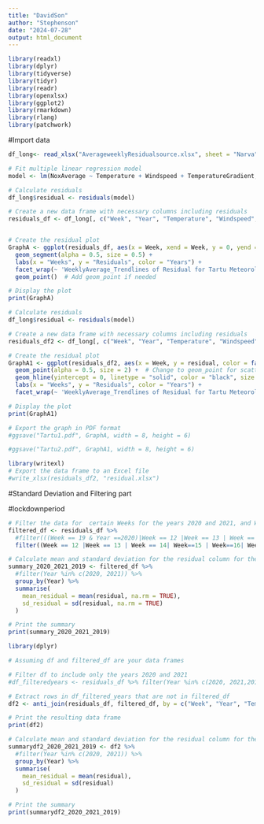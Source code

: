 ```yaml
---
title: "DavidSon"
author: "Stephenson"
date: "2024-07-28"
output: html_document
---
```


```r
library(readxl)
library(dplyr)
library(tidyverse)
library(tidyr)
library(readr)
library(openxlsx)
library(ggplot2)
library(rmarkdown)
library(rlang)
library(patchwork)
```


#Import data

```r
df_long<- read_xlsx("AverageweeklyResidualsource.xlsx", sheet = "Narva")

```



```r
# Fit multiple linear regression model
model <- lm(NoxAverage ~ Temperature + Windspeed + TemperatureGradient, data = df_long)


```


```r
# Calculate residuals 
df_long$residual <- residuals(model)

# Create a new data frame with necessary columns including residuals
residuals_df <- df_long[, c("Week", "Year", "Temperature", "Windspeed","TemperatureGradient", "residual")]


# Create the residual plot
GraphA <- ggplot(residuals_df, aes(x = Week, xend = Week, y = 0, yend = residual, color = factor(Year))) +
  geom_segment(alpha = 0.5, size = 0.5) +
  labs(x = "Weeks", y = "Residuals", color = "Years") +
  facet_wrap(~ 'WeeklyAverage_Trendlines of Residual for Tartu Meteorological Variables (2019_2021)', scales = "free_y") +
  geom_point()  # Add geom_point if needed

# Display the plot
print(GraphA)

```



```r
# Calculate residuals 
df_long$residual <- residuals(model)

# Create a new data frame with necessary columns including residuals
residuals_df2 <- df_long[, c("Week", "Year", "Temperature", "Windspeed","TemperatureGradient", "residual")]

# Create the residual plot
GraphA1 <- ggplot(residuals_df2, aes(x = Week, y = residual, color = factor(Year))) +
  geom_point(alpha = 0.5, size = 2) +  # Change to geom_point for scatter dots
  geom_hline(yintercept = 0, linetype = "solid", color = "black", size = 0.7) + # Add horizontal line at y = 0
  labs(x = "Weeks", y = "Residuals", color = "Years") +
  facet_wrap(~ 'WeeklyAverage_Trendlines of Residual for Tartu Meteorological Variables (2018_2021)', scales = "free_y")

# Display the plot
print(GraphA1)

```



```r
# Export the graph in PDF format
#ggsave("Tartu1.pdf", GraphA, width = 8, height = 6)

#ggsave("Tartu2.pdf", GraphA1, width = 8, height = 6)
```


```r
library(writexl)
# Export the data frame to an Excel file
#write_xlsx(residuals_df2, "residual.xlsx")
```
#Standard Deviation and Filtering part



#lockdownperiod
```r
# Filter the data for  certain Weeks for the years 2020 and 2021, and Week 12 for 2021
filtered_df <- residuals_df %>%
  #filter(((Week == 19 & Year ==2020)|Week == 12 |Week == 13 | Week == 14| Week==15 | Week==16| Week==17| Week==18) & (Year == 2020 | Year == 2021 | Year == 2019))
  filter((Week == 12 |Week == 13 | Week == 14| Week==15 | Week==16| Week==17| Week==18) & (Year == 2020 | Year == 2021 | Year == 2019))

```


```r
# Calculate mean and standard deviation for the residual column for the year 2020 and 2021
summary_2020_2021_2019 <- filtered_df %>%
  #filter(Year %in% c(2020, 2021)) %>%
  group_by(Year) %>%
  summarise(
    mean_residual = mean(residual, na.rm = TRUE),
    sd_residual = sd(residual, na.rm = TRUE)
  )

# Print the summary
print(summary_2020_2021_2019)

```


```r
library(dplyr)

# Assuming df and filtered_df are your data frames

# Filter df to include only the years 2020 and 2021
#df_filteredyears <- residuals_df %>% filter(Year %in% c(2020, 2021,2019))

# Extract rows in df_filtered_years that are not in filtered_df
df2 <- anti_join(residuals_df, filtered_df, by = c("Week", "Year", "Temperature", "Windspeed", "TemperatureGradient", "residual"))

# Print the resulting data frame
print(df2)

```



```r
# Calculate mean and standard deviation for the residual column for the year 2020 and 2021
summarydf2_2020_2021_2019 <- df2 %>%
  #filter(Year %in% c(2020, 2021)) %>%
  group_by(Year) %>%
  summarise(
    mean_residual = mean(residual),
    sd_residual = sd(residual)
  )

# Print the summary
print(summarydf2_2020_2021_2019)

```
